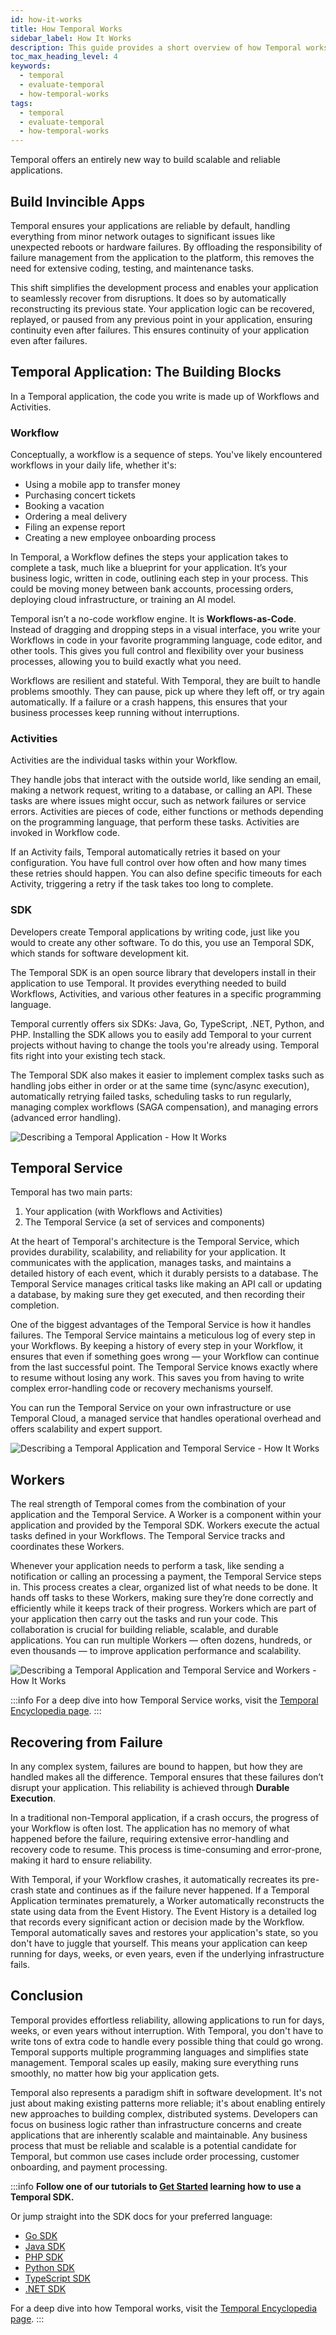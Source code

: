```yaml
---
id: how-it-works
title: How Temporal Works
sidebar_label: How It Works
description: This guide provides a short overview of how Temporal works. 
toc_max_heading_level: 4
keywords:
  - temporal
  - evaluate-temporal
  - how-temporal-works
tags:
  - temporal
  - evaluate-temporal
  - how-temporal-works
---
```

Temporal offers an entirely new way to build scalable and reliable applications.

## Build Invincible Apps 

Temporal ensures your applications are reliable by default, handling everything from minor network outages to significant issues like unexpected reboots or hardware failures.
By offloading the responsibility of failure management from the application to the platform, this removes the need for extensive coding, testing, and maintenance tasks.

This shift simplifies the development process and enables your application to seamlessly recover from disruptions.
It does so by automatically reconstructing its previous state.
Your application logic can be recovered, replayed, or paused from any previous point in your application, ensuring continuity even after failures.
This ensures continuity of your application even after failures. 

## Temporal Application: The Building Blocks

In a Temporal application, the code you write is made up of Workflows and Activities. 

### Workflow

Conceptually, a workflow is a sequence of steps. 
You've likely encountered workflows in your daily life, whether it's:
- Using a mobile app to transfer money
- Purchasing concert tickets
- Booking a vacation
- Ordering a meal delivery
- Filing an expense report
- Creating a new employee onboarding process

In Temporal, a Workflow defines the steps your application takes to complete a task, much like a blueprint for your application. 
It’s your business logic, written in code, outlining each step in your process. 
This could be moving money between bank accounts, processing orders, deploying cloud infrastructure, or training an AI model. 

Temporal isn’t a no-code workflow engine. 
It is **Workflows-as-Code**. 
Instead of dragging and dropping steps in a visual interface, you write your Workflows in code in your favorite programming language, code editor, and other tools. 
This gives you full control and flexibility over your business processes, allowing you to build exactly what you need. 

Workflows are resilient and stateful. 
With Temporal, they are built to handle problems smoothly. 
They can pause, pick up where they left off, or try again automatically. 
If a failure or a crash happens, this ensures that your business processes keep running without interruptions.

### Activities
Activities are the individual tasks within your Workflow.

They handle jobs that interact with the outside world, like sending an email, making a network request, writing to a database, or calling an API. 
These tasks are where issues might occur, such as network failures or service errors. 
Activities are pieces of code, either functions or methods depending on the programming language, that perform these tasks. 
Activities are invoked in Workflow code. 

If an Activity fails, Temporal automatically retries it based on your configuration. 
You have full control over how often and how many times these retries should happen. 
You can also define specific timeouts for each Activity, triggering a retry if the task takes too long to complete.

### SDK
Developers create Temporal applications by writing code, just like you would to create any other software. 
To do this, you use an Temporal SDK, which stands for software development kit. 

The Temporal SDK is an open source library that developers install in their application to use Temporal. 
It provides everything needed to build Workflows, Activities, and various other features in a specific programming language.

Temporal currently offers six SDKs: Java, Go, TypeScript, .NET, Python, and PHP. 
Installing the SDK allows you to easily add Temporal to your current projects without having to change the tools you're already using. 
Temporal fits right into your existing tech stack.

The Temporal SDK also makes it easier to implement complex tasks such as handling jobs either in order or at the same time (sync/async execution), automatically retrying failed tasks, scheduling tasks to run regularly, managing complex workflows (SAGA compensation), and managing errors (advanced error handling).

![Describing a Temporal Application - How It Works](/img/how-it-works/htw_application.png)

## Temporal Service 

Temporal has two main parts:
1. Your application (with Workflows and Activities)
2. The Temporal Service (a set of services and components)

At the heart of Temporal's architecture is the Temporal Service, which provides durability, scalability, and reliability for your application.
It communicates with the application, manages tasks, and maintains a detailed history of each event, which it durably persists to a database.
The Temporal Service manages critical tasks like making an API call or updating a database, by making sure they get executed, and then recording their completion.

One of the biggest advantages of the Temporal Service is how it handles failures. 
The Temporal Service maintains a meticulous log of every step in your Workflows. 
By keeping a history of every step in your Workflow, it ensures that even if something goes wrong — your Workflow can continue from the last successful point. 
The Temporal Service knows exactly where to resume without losing any work. 
This saves you from having to write complex error-handling code or recovery mechanisms yourself. 

You can run the Temporal Service on your own infrastructure or use Temporal Cloud, a managed service that handles operational overhead and offers scalability and expert support.

![Describing a Temporal Application and Temporal Service - How It Works](/img/how-it-works/htw_application_service_server.png)


## Workers
The real strength of Temporal comes from the combination of your application and the Temporal Service. 
A Worker is a component within your application and provided by the Temporal SDK. 
Workers execute the actual tasks defined in your Workflows. The Temporal Service tracks and coordinates these Workers. 

Whenever your application needs to perform a task, like sending a notification or calling an processing a payment, the Temporal Service steps in. 
This process creates a clear, organized list of what needs to be done. 
It hands off tasks to these Workers, making sure they’re done correctly and efficiently while it keeps track of their progress. 
Workers which are part of your application then carry out the tasks and run your code. 
This collaboration is crucial for building reliable, scalable, and durable applications. 
You can run multiple Workers — often dozens, hundreds, or even thousands — to improve application performance and scalability. 

![Describing a Temporal Application and Temporal Service and Workers - How It Works](/img/how-it-works/htw_application_service_workers.png)

:::info 
For a deep dive into how Temporal Service works, visit the [Temporal Encyclopedia page](/clusters).
:::


## Recovering from Failure

In any complex system, failures are bound to happen, but how they are handled makes all the difference. 
Temporal ensures that these failures don’t disrupt your application. 
This reliability is achieved through **Durable Execution**.

In a traditional non-Temporal application, if a crash occurs, the progress of your Workflow is often lost. 
The application has no memory of what happened before the failure, requiring extensive error-handling and recovery code to resume. 
This process is time-consuming and error-prone, making it hard to ensure reliability.

With Temporal, if your Workflow crashes, it automatically recreates its pre-crash state and continues as if the failure never happened. 
If a Temporal Application terminates prematurely, a Worker automatically reconstructs the state using data from the Event History. 
The Event History is a detailed log that records every significant action or decision made by the Workflow. 
Temporal automatically saves and restores your application's state, so you don't have to juggle that yourself.
This means your application can keep running for days, weeks, or even years, even if the underlying infrastructure fails.

## Conclusion
Temporal provides effortless reliability, allowing applications to run for days, weeks, or even years without interruption. 
With Temporal, you don't have to write tons of extra code to handle every possible thing that could go wrong.
Temporal supports multiple programming languages and simplifies state management. 
Temporal scales up easily, making sure everything runs smoothly, no matter how big your application gets. 

Temporal also represents a paradigm shift in software development. 
It's not just about making existing patterns more reliable; it's about enabling entirely new approaches to building complex, distributed systems. 
Developers can focus on business logic rather than infrastructure concerns and create applications that are inherently scalable and maintainable.
Any business process that must be reliable and scalable is a potential candidate for Temporal, but common use cases include order processing, customer onboarding, and payment processing.

:::info
**Follow one of our tutorials to [Get Started](https://learn.temporal.io/getting_started/) learning how to use a Temporal SDK.**

Or jump straight into the SDK docs for your preferred language:

- [Go SDK](/develop/go)
- [Java SDK](/develop/java)
- [PHP SDK](/develop/php)
- [Python SDK](/develop/python)
- [TypeScript SDK](/develop/typescript)
- [.NET SDK](/develop/dotnet)

For a deep dive into how Temporal works, visit the [Temporal Encyclopedia page](/temporal).
:::
